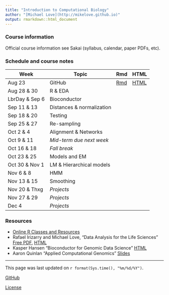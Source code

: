 ```yaml
---
title: "Introduction to Computational Biology"
author: "[Michael Love](http://mikelove.github.io)"
output: rmarkdown::html_document
---
```


### Course information

Official course information see Sakai (syllabus, calendar, paper PDFs, etc).

### Schedule and course notes

| Week | Topic | Rmd | HTML |
|------|-------|-----|------|
|Aug 23         | GitHub | [Rmd](github.Rmd) | [HTML](github.html) |
|Aug 28 & 30    | R & EDA | | |
|LbrDay & Sep 6 | Bioconductor | | |
|Sep 11 & 13    | Distances & normalization | | |
|Sep 18 & 20    | Testing | | |
|Sep 25 & 27    | Re-sampling | | |
|Oct 2 & 4      | Alignment & Networks | | |
|Oct 9 & 11	    | *Mid-term due next week* | | |
|Oct 16 & 18    | *Fall break* | | |
|Oct 23 & 25    | Models and EM | | |
|Oct 30 & Nov 1 | LM & Hierarchical models | | |
|Nov 6 & 8	    | HMM | | |
|Nov 13 & 15    | Smoothing | | |
|Nov 20 & Thxg  | *Projects* | | |
|Nov 27 & 29    | *Projects* | | |
|Dec 4          | *Projects* | | |

### Resources

* [Online R Classes and Resources](http://genomicsclass.github.io/book/pages/resources.html)
* Rafael Irizarry and Michael Love, "Data Analysis for the Life Sciences" 
[Free PDF](https://leanpub.com/dataanalysisforthelifesciences),
[HTML](http://genomicsclass.github.io/book/)
* Kasper Hansen "Bioconductor for Genomic Data Science" 
[HTML](https://kasperdanielhansen.github.io/genbioconductor/)
* Aaron Quinlan "Applied Computational Genomics" [Slides](https://github.com/quinlan-lab/applied-computational-genomics)

---

This page was last updated on `r format(Sys.time(), "%m/%d/%Y")`.

[GitHub](https://github.com/mikelove/compbio)

[License](https://github.com/mikelove/compbio/blob/gh-pages/LICENSE)

